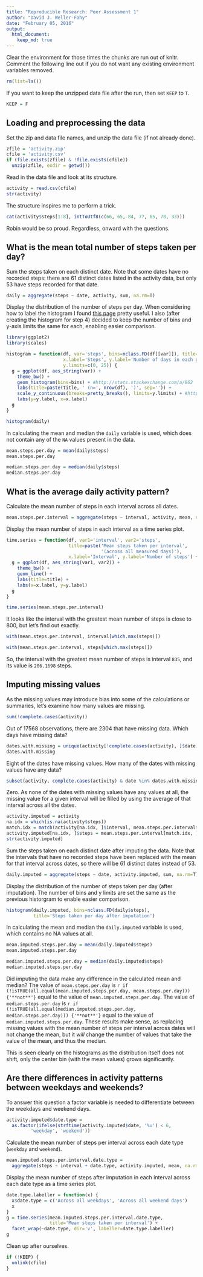 ```yaml
---
title: "Reproducible Research: Peer Assessment 1"
author: "David J. Weller-Fahy"
date: "February 05, 2016"
output:
  html_document:
    keep_md: true
---
```


Clear the environment for those times the chunks are run out of knitr.  Comment the following line out if you do not want any existing environment variables removed.

```r
rm(list=ls())
```

If you want to keep the unzipped data file after the run, then set `KEEP` to `T`.

```r
KEEP = F
```

## Loading and preprocessing the data

Set the zip and data file names, and unzip the data file (if not already done).

```r
zfile = 'activity.zip'
cfile = 'activity.csv'
if (file.exists(zfile) & !file.exists(cfile))
  unzip(zfile, exdir = getwd())
```

Read in the data file and look at its structure.

```r
activity = read.csv(cfile)
str(activity)
```

The structure inspires me to perform a trick.

```r
cat(activity$steps[1:8], intToUtf8(c(66, 65, 84, 77, 65, 78, 33)))
```

Robin would be so proud.  Regardless, onward with the questions.

## What is the mean total number of steps taken per day?

Sum the steps taken on each distinct date.  Note that some dates have no recorded steps: there are 61 distinct dates listed in the activity data, but only 53 have steps recorded for that date.

```r
daily = aggregate(steps ~ date, activity, sum, na.rm=T)
```

Display the distribution of the number of steps per day.  When considering how to label the histogram I found [this page][1] pretty useful.  I also (after creating the histogram for step 4) decided to keep the number of bins and y-axis limits the same for each, enabling easier comparison.

[1]: http://www.dummies.com/how-to/content/how-to-clearly-label-the-axes-on-a-statistical-his.html

```r
library(ggplot2)
library(scales)

histogram = function(df, var='steps', bins=nclass.FD(df[[var]]), title='Steps taken per day',
                     x.label='Steps', y.label='Number of days in each group of steps',
                     y.limits=c(0, 25)) {
  g = ggplot(df, aes_string(var)) +
    theme_bw() +
    geom_histogram(bins=bins) + #http://stats.stackexchange.com/a/862
    labs(title=paste(title, ' (n=', nrow(df), ')', sep='')) +
    scale_y_continuous(breaks=pretty_breaks(), limits=y.limits) + #http://stackoverflow.com/a/19512397
    labs(y=y.label, x=x.label)
  g
}

histogram(daily)
```

In calculating the mean and median the `daily` variable is used, which does not contain any of the `NA` values present in the data.

```r
mean.steps.per.day = mean(daily$steps)
mean.steps.per.day

median.steps.per.day = median(daily$steps)
median.steps.per.day
```

## What is the average daily activity pattern?

Calculate the mean number of steps in each interval across all dates.

```r
mean.steps.per.interval = aggregate(steps ~ interval, activity, mean, na.rm=T)
```

Display the mean number of steps in each interval as a time series plot.

```r

time.series = function(df, var1='interval', var2='steps',
                       title=paste('Mean steps taken per interval',
                                   '(across all measured days)'),
                       x.label='Interval', y.label='Number of steps') {
  g = ggplot(df, aes_string(var1, var2)) +
    theme_bw() +
    geom_line() +
    labs(title=title) +
    labs(x=x.label, y=y.label)
  g
}

time.series(mean.steps.per.interval)
```

It looks like the interval with the greatest mean number of steps is close to 800, but let's find out exactly.

```r
with(mean.steps.per.interval, interval[which.max(steps)])

with(mean.steps.per.interval, steps[which.max(steps)])
```

So, the interval with the greatest mean number of steps is interval `835`, and its value is `206.1698` steps.

## Imputing missing values

As the missing values may introduce bias into some of the calculations or summaries, let's examine how many values are missing.

```r
sum(!complete.cases(activity))
```

Out of 17568 observations, there are 2304 that have missing data.  Which days have missing data?

```r
dates.with.missing = unique(activity[!complete.cases(activity), ]$date)
dates.with.missing
```

Eight of the dates have missing values.  How many of the dates with missing values have any data?

```r
subset(activity, complete.cases(activity) & date %in% dates.with.missing)
```

Zero.  As none of the dates with missing values have any values at all, the missing value for a given interval will be filled by using the average of that interval across all the dates.

```r
activity.imputed = activity
na.idx = which(is.na(activity$steps))
match.idx = match(activity[na.idx, ]$interval, mean.steps.per.interval$interval)
activity.imputed[na.idx, ]$steps = mean.steps.per.interval[match.idx, ]$steps
str(activity.imputed)
```

Sum the steps taken on each distinct date after imputing the data.  Note that the intervals that have no recorded steps have been replaced with the mean for that interval across dates, so there will be 61 distinct dates instead of 53.

```r
daily.imputed = aggregate(steps ~ date, activity.imputed, sum, na.rm=T)
```

Display the distribution of the number of steps taken per day (after imputation).  The number of bins and y limits are set the same as the previous historgram to enable easier comparison.

```r
histogram(daily.imputed, bins=nclass.FD(daily$steps),
          title='Steps taken per day after imputation')
```

In calculating the mean and median the `daily.imputed` variable is used, which contains no NA values at all.

```r
mean.imputed.steps.per.day = mean(daily.imputed$steps)
mean.imputed.steps.per.day

median.imputed.steps.per.day = median(daily.imputed$steps)
median.imputed.steps.per.day
```

Did imputing the data make any difference in the calculated mean and median?  The value of `mean.steps.per.day` is `r if (!isTRUE(all.equal(mean.imputed.steps.per.day, mean.steps.per.day))) {'**not**'}` equal to the value of `mean.imputed.steps.per.day`.  The value of `median.steps.per.day` is `r if (!isTRUE(all.equal(median.imputed.steps.per.day, median.steps.per.day))) {'**not**'}` equal to the value of `median.imputed.steps.per.day`.  These results make sense, as replacing missing values with the mean number of steps per interval across dates will not change the mean, but it *will* change the number of values that take the value of the mean, and thus the median.

This is seen clearly on the histograms as the distribution itself does not shift, only the center bin (with the mean values) grows significantly.

## Are there differences in activity patterns between weekdays and weekends?

To answer this question a factor variable is needed to differentiate between the weekdays and weekend days.

```r
activity.imputed$date.type =
  as.factor(ifelse(strftime(activity.imputed$date, '%u') < 6,
         'weekday', 'weekend'))
```

Calculate the mean number of steps per interval across each date type (`weekday` and `weekend`).

```r
mean.imputed.steps.per.interval.date.type =
  aggregate(steps ~ interval + date.type, activity.imputed, mean, na.rm=T)
```

Display the mean number of steps after imputation in each interval across each date type as a time series plot.

```r
date.type.labeller = function(x) {
  x$date.type = c('Across all weekdays', 'Across all weekend days')
  x
}
g = time.series(mean.imputed.steps.per.interval.date.type,
                title='Mean steps taken per interval') +
  facet_wrap(~date.type, dir='v', labeller=date.type.labeller)
g
```

Clean up after ourselves.

```r
if (!KEEP) {
  unlink(cfile)
}
```
